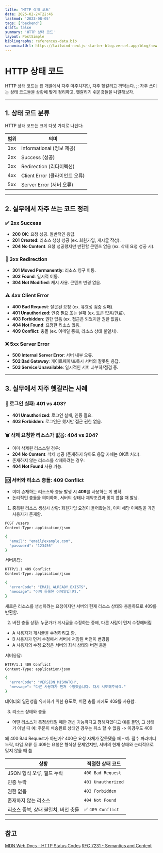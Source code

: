 ```yaml
---
title: 'HTTP 상태 코드'
date: 2025-02-24T22:46
lastmod: '2023-08-05'
tags: ['beckend']
draft: false
summary: 'HTTP 상태 코드'
layout: PostSimple
bibliography: references-data.bib
canonicalUrl: https://tailwind-nextjs-starter-blog.vercel.app/blog/new-features-in-v1/
---
```


# HTTP 상태 코드

HTTP 상태 코드는 웹 개발에서 자주 마주치지만, 자주 헷갈리고 까먹는다. ;;
자주 쓰이는 상태 코드들을 상황에 맞게 정리하고, 헷갈리기 쉬운것들을 나열해보자.

---

## 1. 상태 코드 분류

HTTP 상태 코드는 크게 다섯 가지로 나뉜다:

| 범위 | 의미                           |
| ---- | ------------------------------ |
| 1xx  | Informational (정보 제공)      |
| 2xx  | Success (성공)                 |
| 3xx  | Redirection (리다이렉션)       |
| 4xx  | Client Error (클라이언트 오류) |
| 5xx  | Server Error (서버 오류)       |

---

## 2. 실무에서 자주 쓰는 코드 정리

### ✅ 2xx Success

- **200 OK**: 요청 성공. 일반적인 응답.
- **201 Created**: 리소스 생성 성공 (ex. 회원가입, 게시글 작성).
- **204 No Content**: 요청 성공했지만 반환할 콘텐츠 없음 (ex. 삭제 요청 성공 시).

### 🔄 3xx Redirection

- **301 Moved Permanently**: 리소스 영구 이동.
- **302 Found**: 일시적 이동.
- **304 Not Modified**: 캐시 사용. 콘텐츠 변경 없음.

### ⚠️ 4xx Client Error

- **400 Bad Request**: 잘못된 요청 (ex. 유효성 검증 실패).
- **401 Unauthorized**: 인증 필요 또는 실패 (ex. 토큰 없음/만료).
- **403 Forbidden**: 권한 없음 (ex. 접근은 되었지만 권한 없음).
- **404 Not Found**: 요청한 리소스 없음.
- **409 Conflict**: 충돌 (ex. 이메일 중복, 리소스 상태 불일치).

### ❌ 5xx Server Error

- **500 Internal Server Error**: 서버 내부 오류.
- **502 Bad Gateway**: 게이트웨이/프록시 서버의 잘못된 응답.
- **503 Service Unavailable**: 일시적인 서버 과부하/점검 중.

---

## 3. 실무에서 자주 헷갈리는 사례

### 🔐 로그인 실패: 401 vs 403?

- **401 Unauthorized**: 로그인 실패, 인증 필요.
- **403 Forbidden**: 로그인은 했지만 접근 권한 없음.

### 🗑️ 삭제 요청한 리소스가 없음: 404 vs 204?

- 이미 삭제된 리소스일 경우:
- **204 No Content**: 삭제 성공 (존재하지 않아도 응답 자체는 OK로 처리).
- 존재하지 않는 리소스를 삭제하려는 경우:
- **404 Not Found** 사용 가능.

### 🆔 서버와 리소스 충돌: 409 Conflict

- 이미 존재하는 리소스와 충돌 발생 시 **409**를 사용하는 게 명확.
- 논리적인 충돌을 의미하며, 서버의 상태나 제약조건과 맞치 않을 때 발생.

1. 중복된 리소스 생성시
   상황: 회원가입 요청이 들어왔는데, 이미 해당 이메일을 가진 사용자가 존재함.

```bash
POST /users
Content-Type: application/json

{
  "email": "email@example.com",
  "password": "123456"
}
```

서버응답:

```bash
HTTP/1.1 409 Conflict
Content-Type: application/json

{
  "errorCode": "EMAIL_ALREADY_EXISTS",
  "message": "이미 등록된 이메일입니다."
}
```

새로운 리소스를 생성하려는 요청이지만 서버의 현재 리소스 상태와 충돌하므로 409를 반환함.

2. 버전 충돌
   상황: 누군가가 게시글을 수정하는 중에, 다른 사람이 먼저 수정해버림

- A 사용자가 게시글을 수정하려고 함.
- B 사용자가 먼저 수정해서 서버에 저장된 버전이 변경됨
- A 사용자의 수정 요청은 서버의 최식 상태와 버전 충돌

서버응답:

```bash
HTTP/1.1 409 Conflict
Content-Type: application/json

{
  "errorCode": "VERSION_MISMATCH",
  "message": "다른 사용자가 먼저 수정했습니다. 다시 시도해주세요."
}
```

데이터의 일관성을 유지하기 위한 용도로, 버전 충돌 시에도 409를 사용함.

3. 리소스 상태와 충돌

- 어떤 리소스가 특정상태일 때만 갱신 가능하다고 정해져있다고 예를 들면, 그 상태가 아닐 때
  예: 주문이 배송환료 상태인 경우는 취소 할 수 없음 -> 이경우도 409

왜 400 Bad Request가 아닌가?
400은 요청 자체가 잘못됐을 때 - 예: 필수 파라미터 누락, 타입 오류 등
409는 요청은 형식상 문제없지만, 서버의 현재 상태와 논리적으로 맞지 않을 때 씀

| 상황                                | 적절한 상태 코드   |
| ----------------------------------- | ------------------ |
| JSON 형식 오류, 필드 누락           | `400 Bad Request`  |
| 인증 누락                           | `401 Unauthorized` |
| 권한 없음                           | `403 Forbidden`    |
| 존재하지 않는 리소스                | `404 Not Found`    |
| 리소스 중복, 상태 불일치, 버전 충돌 | ✅ `409 Conflict`  |

---

## 참고

[MDN Web Docs - HTTP Status Codes](https://developer.mozilla.org/en-US/docs/Web/HTTP/Reference/Status)
[RFC 7231 - Semantics and Content](https://datatracker.ietf.org/doc/html/rfc7231)
